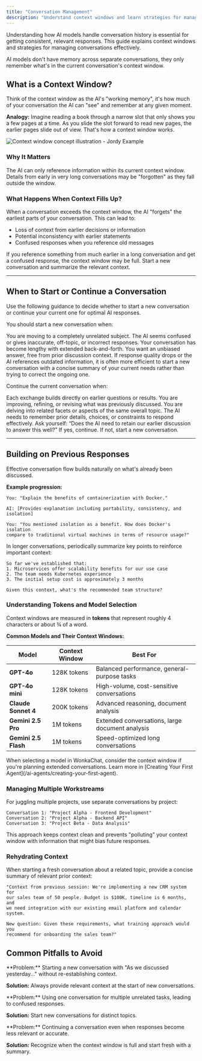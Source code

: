 ```yaml
---
title: "Conversation Management"
description: "Understand context windows and learn strategies for managing effective AI conversations."
---
```


Understanding how AI models handle conversation history is essential for getting consistent, relevant responses. This guide explains context windows and strategies for managing conversations effectively.

<Info>
AI models don't have memory across separate conversations, they only remember what's in the current conversation's context window.
</Info>



<Tabs>
<Tab title="Getting Started">

## What is a Context Window?

Think of the context window as the AI's "working memory", it's how much of your conversation the AI can "see" and remember at any given moment.

**Analogy:**
Imagine reading a book through a narrow slot that only shows you a few pages at a time. As you slide the slot forward to read new pages, the earlier pages slide out of view. That's how a context window works.

<Frame caption="Context window visualization - Memory Loss ">
<img src="h" alt="Context window concept illustration - Jordy Example" />
</Frame>

### Why It Matters

<CardGroup cols={2}>
<Card title="Response Relevance" icon="bullseye">
The AI can only reference information within its current context window.
</Card>

<Card title="Coherence" icon="link">
Details from early in very long conversations may be "forgotten" as they fall outside the window.
</Card>
</CardGroup>

### What Happens When Context Fills Up?

When a conversation exceeds the context window, the AI "forgets" the earliest parts of your conversation. This can lead to:

- Loss of context from earlier decisions or information
- Potential inconsistency with earlier statements
- Confused responses when you reference old messages

<Warning>
If you reference something from much earlier in a long conversation and get a confused response, the context window may be full. Start a new conversation and summarize the relevant context.
</Warning>

---

## When to Start or Continue a Conversation

Use the following guidance to decide whether to start a new conversation or continue your current one for optimal AI responses.

<Tabs>
<Tab title="Start a New Conversation" icon="sparkles">

You should start a new conversation when:

<CardGroup cols={2}>
<Card title="Changing Topics" icon="arrows-turn-to-dots">
You are moving to a completely unrelated subject.
</Card>

<Card title="AI Gets Confused" icon="circle-question">
The AI seems confused or gives inaccurate, off-topic, or incorrect responses.
</Card>

<Card title="Long Exchanges" icon="scroll">
Your conversation has become lengthy with extended back-and-forth.
</Card>

<Card title="Need a Fresh Perspective" icon="broom-ball">
You want an unbiased answer, free from prior discussion context.
</Card>
</CardGroup>

<Warning>
If response quality drops or the AI references outdated information, it is often more efficient to start a new conversation with a concise summary of your current needs rather than trying to correct the ongoing one.
</Warning>

</Tab>


<Tab title="Continue the Current Conversation" icon="layer-group">

Continue the current conversation when:

<CardGroup cols={2}>
<Card title="Building on Previous Work" icon="layer-group">
Each exchange builds directly on earlier questions or results.
</Card>

<Card title="Iterative Refinement" icon="pen-to-square">
You are improving, refining, or revising what was previously discussed.
</Card>

<Card title="Exploring Related Subtopics" icon="sitemap">
You are delving into related facets or aspects of the same overall topic.
</Card>

<Card title="Maintaining Context" icon="memory">
The AI needs to remember prior details, choices, or constraints to respond effectively.
</Card>
</CardGroup>

<Tip>
Ask yourself: “Does the AI need to retain our earlier discussion to answer this well?” If yes, continue. If not, start a new conversation.
</Tip>

</Tab>
</Tabs>


---

## Building on Previous Responses

Effective conversation flow builds naturally on what's already been discussed.

**Example progression:**
```
You: "Explain the benefits of containerization with Docker."

AI: [Provides explanation including portability, consistency, and isolation]

You: "You mentioned isolation as a benefit. How does Docker's isolation 
compare to traditional virtual machines in terms of resource usage?"
```

In longer conversations, periodically summarize key points to reinforce important context:

```
So far we've established that:
1. Microservices offer scalability benefits for our use case
2. The team needs Kubernetes experience
3. The initial setup cost is approximately 3 months

Given this context, what's the recommended team structure?
```

</Tab>
<Tab title="Advanced Knowledge">
 
### Understanding Tokens and Model Selection

Context windows are measured in **tokens** that represent roughly 4 characters or about ¾ of a word.

**Common Models and Their Context Windows:**

| Model | Context Window | Best For |
|-------|---------------|----------|
| **GPT-4o** | 128K tokens | Balanced performance, general-purpose tasks |
| **GPT-4o mini** | 128K tokens | High-volume, cost-sensitive conversations |
| **Claude Sonnet 4** | 200K tokens | Advanced reasoning, document analysis |
| **Gemini 2.5 Pro** | 1M tokens | Extended conversations, large document analysis |
| **Gemini 2.5 Flash** | 1M tokens | Speed-optimized long conversations |

<Info>
When selecting a model in WonkaChat, consider the context window if you're planning extended conversations. Learn more in [Creating Your First Agent](/ai-agents/creating-your-first-agent).
</Info>

### Managing Multiple Workstreams

For juggling multiple projects, use separate conversations by project:

```
Conversation 1: "Project Alpha - Frontend Development"
Conversation 2: "Project Alpha - Backend API"
Conversation 3: "Project Beta - Data Analysis"
```

This approach keeps context clean and prevents "polluting" your context window with information that might bias future responses.

### Rehydrating Context

When starting a fresh conversation about a related topic, provide a concise summary of relevant prior context:

```
"Context from previous session: We're implementing a new CRM system for 
our sales team of 50 people. Budget is $100K, timeline is 6 months, and 
we need integration with our existing email platform and calendar system.

New question: Given these requirements, what training approach would you 
recommend for onboarding the sales team?"
```
</Tab>
</Tabs>

## Common Pitfalls to Avoid

<AccordionGroup>
<Accordion title="Expecting the AI to Remember Past Conversations">
**Problem:** Starting a new conversation with "As we discussed yesterday..." without re-establishing context.

**Solution:** Always provide relevant context at the start of new conversations.
</Accordion>

<Accordion title="Overloading a Single Conversation">
**Problem:** Using one conversation for multiple unrelated tasks, leading to confused responses.

**Solution:** Start new conversations for distinct topics.
</Accordion>

<Accordion title="Ignoring Quality Decline">
**Problem:** Continuing a conversation even when responses become less relevant or accurate.

**Solution:** Recognize when the context window is full and start fresh with a summary.
</Accordion>
</AccordionGroup>
